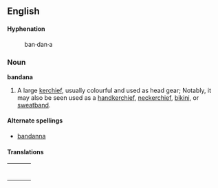 ==English==

====Hyphenation====
:ban&middot;dan&middot;a

===Noun===
'''bandana'''
# A large [[kerchief]], usually colourful and used as head gear; Notably, it may also be seen used as a [[handkerchief]], [[neckerchief]], [[bikini]], or [[sweatband]].

====Alternate spellings====
*[[bandanna]]

====Translations====
{| border=0  width=100%
|-
|bgcolor="#FFFFE0" valign=top width=48%|
{|

|}
| width=1% |
|bgcolor="#FFFFE0" valign=top width=48%|
{|

|}
|}